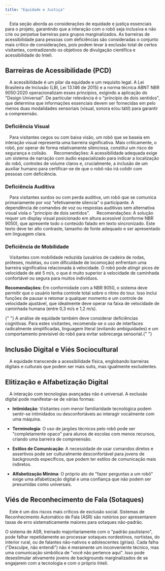 ```yaml
---
title: "Equidade e Justiça"
---
```


&emsp;Esta seção aborda as considerações de equidade e justiça essenciais para o projeto, garantindo que a interação com o robô seja inclusiva e não crie ou perpetue barreiras para grupos marginalizados. As barreiras de acessibilidade para pessoas com deficiências são consideradas o conjunto mais crítico de considerações, pois podem levar à exclusão total de certos visitantes, contradizendo os objetivos de divulgação científica e acessibilidade do Inteli.

## Barreiras de Acessibilidade (PCD)

&emsp;A acessibilidade é um pilar da equidade e um requisito legal. A Lei Brasileira de Inclusão (LBI, Lei 13.146 de 2015) e a norma técnica ABNT NBR 9050:2020 operacionalizam esses princípios, exigindo a aplicação do "Design Universal". De particular relevância é o "princípio de dois sentidos", que determina que informações essenciais devem ser fornecidas em pelo menos duas modalidades sensoriais (visual, sonora e/ou tátil) para garantir a compreensão.

### Deficiência Visual

&emsp;Para visitantes cegos ou com baixa visão, um robô que se baseia em interação visual representa uma barreira significativa. Mais criticamente, o robô, por operar de forma relativamente silenciosa, constitui um risco de segurança e colisão.   Recomendações: A acessibilidade adequada exige um sistema de narração com áudio espacializado para indicar a localização do robô, controles de volume claros e, crucialmente, a inclusão de um auxiliar humano para certificar-se de que o robô não irá colidir com pessoas com deficiência.

### Deficiência Auditiva

&emsp;Para visitantes surdos ou com perda auditiva, um robô que se comunica primariamente por voz "efetivamente silencia" o participante. A dependência de comandos de voz ou respostas auditivas sem alternativa visual viola o "princípio de dois sentidos".   Recomendações: A solução requer um display visual posicionado em altura acessível (conforme NBR 9050), que apresente todo o conteúdo falado em texto sincronizado. Este texto deve ter alto contraste, tamanho de fonte adequado e ser apresentado em linguagem clara.

### Deficiência de Mobilidade

&emsp;Visitantes com mobilidade reduzida (usuários de cadeira de rodas, próteses, muletas, ou com dificuldade de locomoção) enfrentam uma barreira significativa relacionada à velocidade. O robô pode atingir picos de velocidade de até 5 m/s, o que é muito superior à velocidade de caminhada confortável ou segura para muitos indivíduos.

**Recomendações:** Em conformidade com a NBR 9050, o sistema deve permitir que o usuário tenha controle total sobre o ritmo do tour. Isso inclui funções de pausar e retomar a qualquer momento e um controle de velocidade ajustável, que idealmente deve operar na faixa de velocidade de caminhada humana (entre 0,3 m/s e 1,2 m/s).

<Callout title="Nota Adicional" type="tip">
  {" "}
  A análise de equidade também deve considerar deficiências cognitivas. Para
  estes visitantes, recomenda-se o uso de interfaces radicalmente simplificadas,
  linguagem literal (evitando ambiguidades) e um comportamento previsível do
  robô para evitar sobrecarga sensorial.{" "}
</Callout>

## Inclusão Digital e Viés Sociocultural

&emsp;A equidade transcende a acessibilidade física, englobando barreiras digitais e culturais que podem ser mais sutis, mas igualmente excludentes.

## Elitização e Alfabetização Digital

&emsp;A interação com tecnologias avançadas não é universal. A exclusão digital pode manifestar-se de várias formas:

- **Intimidação**: Visitantes com menor familiaridade tecnológica podem sentir-se intimidados ou desconfortáveis ao interagir vocalmente com uma máquina.

* **Terminologia**: O uso de jargões técnicos pelo robô pode ser "completamente opaco" para alunos de escolas com menos recursos, criando uma barreira de compreensão.

* **Estilos de Comunicação**: A necessidade de usar comandos diretos e assertivos pode ser culturalmente desconfortável para jovens de backgrounds específicos, que podem ter estilos de comunicação mais indiretos.

* **Alfabetização Mínima**: O próprio ato de "fazer perguntas a um robô" exige uma alfabetização digital e uma confiança que não podem ser presumidas como universais.

## Viés de Reconhecimento de Fala (Sotaques)

&emsp;Este é um dos riscos mais críticos de exclusão social. Sistemas de Reconhecimento Automático de Fala (ASR) são notórios por apresentarem taxas de erro sistematicamente maiores para sotaques não-padrão.

<Callout title="Risco Crítico: Exclusão Simbólica" type="danger"> O sistema de ASR, treinado majoritariamente com o "padrão paulistano", pode falhar repetidamente ao processar sotaques nordestinos, nortistas, do interior rural, ou de falantes não-nativos e adolescentes (gírias). Cada falha ("Desculpe, não entendi") não é meramente um inconveniente técnico, mas uma comunicação simbólica de "você não pertence aqui". Isso pode desestimular ativamente jovens de backgrounds marginalizados de se engajarem com a tecnologia e com o próprio Inteli. </Callout>